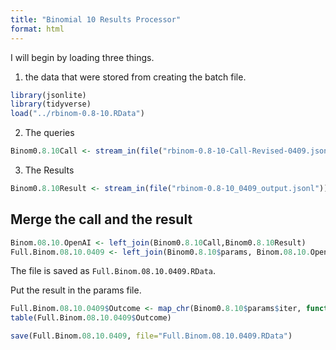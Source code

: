 ```yaml
---
title: "Binomial 10 Results Processor"
format: html
---
```


I will begin by loading three things.  

1. the data that were stored from creating the batch file.

```r
library(jsonlite)
library(tidyverse)
load("../rbinom-0.8-10.RData")
```

2. The queries

```r
Binom0.8.10Call <- stream_in(file("rbinom-0.8-10-Call-Revised-0409.jsonl"))
```

3. The Results

```r
Binom0.8.10Result <- stream_in(file("rbinom-0.8-10_0409_output.jsonl"))
```

## Merge the call and the result

```r
Binom.08.10.OpenAI <- left_join(Binom0.8.10Call,Binom0.8.10Result)
Full.Binom.08.10.0409 <- left_join(Binom0.8.10$params, Binom.08.10.OpenAI)
```

The file is saved as `Full.Binom.08.10.0409.RData`.

Put the result in the params file.

```r
Full.Binom.08.10.0409$Outcome <- map_chr(Binom0.8.10$params$iter, function(x) { unlist(Binom0.8.10Result$response$body$choices[[x]][[2]][2]) })
table(Full.Binom.08.10.0409$Outcome)
```

```r
save(Full.Binom.08.10.0409, file="Full.Binom.08.10.0409.RData")
```

